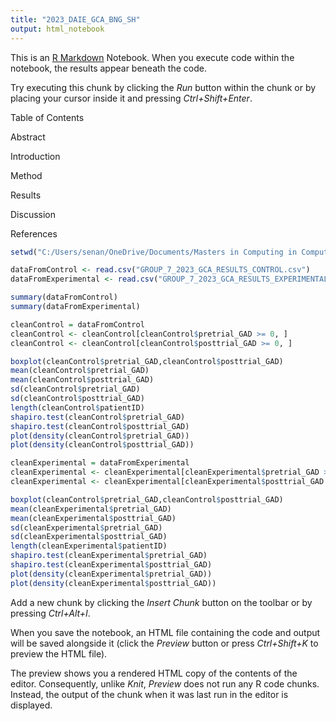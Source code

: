```yaml
---
title: "2023_DAIE_GCA_BNG_SH"
output: html_notebook
---
```


This is an [R Markdown](http://rmarkdown.rstudio.com) Notebook. When you execute code within the notebook, the results appear beneath the code. 

Try executing this chunk by clicking the *Run* button within the chunk or by placing your cursor inside it and pressing *Ctrl+Shift+Enter*.


Table of Contents

Abstract

Introduction

Method

Results

Discussion

References

```r

setwd("C:/Users/senan/OneDrive/Documents/Masters in Computing in Computer Animation/DAIE/GCA_GAD_and_VR_Group7")

dataFromControl <- read.csv("GROUP_7_2023_GCA_RESULTS_CONTROL.csv")
dataFromExperimental <- read.csv("GROUP_7_2023_GCA_RESULTS_EXPERIMENTAL.csv")

summary(dataFromControl)
summary(dataFromExperimental)

cleanControl = dataFromControl
cleanControl <- cleanControl[cleanControl$pretrial_GAD >= 0, ]
cleanControl <- cleanControl[cleanControl$posttrial_GAD >= 0, ]

boxplot(cleanControl$pretrial_GAD,cleanControl$posttrial_GAD)
mean(cleanControl$pretrial_GAD)
mean(cleanControl$posttrial_GAD)
sd(cleanControl$pretrial_GAD)
sd(cleanControl$posttrial_GAD)
length(cleanControl$patientID)
shapiro.test(cleanControl$pretrial_GAD)
shapiro.test(cleanControl$posttrial_GAD)
plot(density(cleanControl$pretrial_GAD))
plot(density(cleanControl$posttrial_GAD))

cleanExperimental = dataFromExperimental
cleanExperimental <- cleanExperimental[cleanExperimental$pretrial_GAD >= 0, ]
cleanExperimental <- cleanExperimental[cleanExperimental$posttrial_GAD >= 0, ]

boxplot(cleanControl$pretrial_GAD,cleanControl$posttrial_GAD)
mean(cleanExperimental$pretrial_GAD)
mean(cleanExperimental$posttrial_GAD)
sd(cleanExperimental$pretrial_GAD)
sd(cleanExperimental$posttrial_GAD)
length(cleanExperimental$patientID)
shapiro.test(cleanExperimental$pretrial_GAD)
shapiro.test(cleanExperimental$posttrial_GAD)
plot(density(cleanExperimental$pretrial_GAD))
plot(density(cleanExperimental$posttrial_GAD))
```

Add a new chunk by clicking the *Insert Chunk* button on the toolbar or by pressing *Ctrl+Alt+I*.

When you save the notebook, an HTML file containing the code and output will be saved alongside it (click the *Preview* button or press *Ctrl+Shift+K* to preview the HTML file).

The preview shows you a rendered HTML copy of the contents of the editor. Consequently, unlike *Knit*, *Preview* does not run any R code chunks. Instead, the output of the chunk when it was last run in the editor is displayed.

